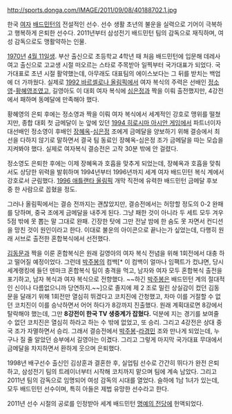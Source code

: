 http://sports.donga.com/IMAGE/2011/09/08/40188702.1.jpg

한국 [[여자]] [[배드민턴]]의 전설적인 선수. 선수 생활 초년의 불운을 실력으로 기어이 극복하고 행복하게 은퇴한 선수다. 2011년부터 삼성전기 배드민턴 팀의 감독으로 재직하며, 여성 감독으로도 맹활약하는 인물. 

[[1970년]] [[4월 11일]]생. 부산 출신으로 초등학교 4학년 때 처음 배드민턴에 입문해 데레사여고 출신으로 고교생 시절 떠오르는 스타로 주목받아 일찍부터 국가대표가 되었다. 국가대표로 초년 시절 활약했는데, 아무래도 대표팀의 에이스보다는 그 뒤를 받치는 백업에 더 가까웠다. 실제로 [[1992 바르셀로나 올림픽]]에서 여자 복식의 주력은 선배인 [[정소영]]-[[황혜영]]조였고, 길영아도 이 대회 여자 복식에 [[심은정]]과 짝을 이뤄 출전했지만, 4강전에서 패하며 동메달에 만족해야 했다.

황혜영의 은퇴 후에는 정소영과 짝을 이뤄 여자 복식에서 세계적인 강호로 맹위를 떨쳤지만, 종합 대회 첫 금메달이 눈 앞에 있던 [[1994 히로시마 아시안 게임]]에서 파트너이자 대선배인 정소영이 후배인 [[장혜옥]]-[[심은정]] 조에게 금메달을 양보하기 위해 결승에서 최선을 다하지 않기로 말하면서 결국 팀 동료인 장혜옥-심은정 조가 금메달을 따는 모습을 지켜봐야 했다. 실제로 여자복식 결승전은 고작 30분 밖에 안 걸렸다.

정소영도 은퇴한 후에는 이제 장혜옥과 호흡을 맞추게 되었는데, 장혜옥과 호흡을 맞춰서도 상당한 위력을 발휘하며 1994년부터 1996년까지 세계 여자 배드민턴 복식 계에서 강호로서 군림했다. [[1996 애틀랜타 올림픽]] 개막 직전에 유력한 배드민턴 금메달 후보 중 한 사람으로 꼽혔을 정도.

그러나 올림픽에서는 결승 전까지는 괜찮았지만, 결승전에서는 허망할 정도의 0-2 완패를 당하며, 중국 조에게 금메달을 내주게 된다. 그냥 패한 것이 아니라 두 세트 모두 겨우 5점 밖에 못 뽑는 말 그대로 완패. 긴장한 탓에 그만 전날 밤에 한 숨도 못 자면서 컨디션을 망친 것이 원인이라고 한다. 이대로 불운의 아이콘으로 끝나는가 싶었는데, 다행히 원래 서브로 출전한 혼합복식에서 선전했다.

[[김동문]]과 짝을 이룬 혼합복식은 원래 길영아의 여자 복식 전념을 위해 1회전에서 대충 하고 떨어질 예정이었다. 그런데 [[박주봉]]의 컴백[* 이 컴백이 얼마나 임팩트가 컸냐면, 당시 세계랭킹에 들던 덴마크 혼합복식 팀이 충격을 먹고, 남자와 여자 모두 혼합복식 출전을 포기하고, 남자 복식과 여자 복식으로 전향했다. ~~하긴 [[박주봉]]은 배드민턴 계의 절대적인 신이나 다름없으니까 당연하지.~~]으로 졸지에 제 2 조로 밀린 상실감이 컸던 김동문을 달래기 위해 1회전만 열심히 뛰겠다고 코치진에 간청했고, 차마 이를 거절할 수 없던 코치진이 이를 승낙하면서 어어 하다가 8강까지 진출했다. 원래 계획대로면 8강에서 탈락해야 했는데, 그만 '''8강전이 한국 TV 생중계가 잡혔다.''' 덕분에 지는 경기를 보여줄 수 없던 코치진은 열심히 하라고 하는 수 밖에 없었고, 또 승리. 그리고 4강전은 상대 중국 조가 자멸하면서 승리. 그래서 결승전에서 [[박주봉]]-[[라경민]] 조와 만나게 되었는데, 누구나 질 줄 알았던 승부에서 길영아는 이겼다. 그리고 그렇게 마지막 국가대표 무대에서 금메달을 차지하면서 환하게 웃으며 은퇴했다.

1998년 배구선수 출신인 김상훈과 결혼한 후, 실업팀 선수로 간간히 뛰다가 완전 은퇴하고, 삼성전기 팀의 트레이너부터 시작해 코치까지 맡으며 팀에 계속 남았다. 그리고 2011년 팀의 감독으로 임명되어 여성 감독의 시대를 열었다. 슬하에 1남 1녀가 있는데, 모두 배드민턴 선수이며, 특히 아들은 제법 유망한 선수라고 한다.

2011년 선수 시절의 공로를 인정받아 세계 배드민턴 [[명예의 전당]]에 헌액되었다.  
